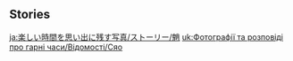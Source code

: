 {{EventTabs}}
==Stories==
{{TPRGT_Story
|character          = Xiao
|time               = 2022-04-17
|zh                 = 
;今天是魈的生日哦，我们快去为他庆祝吧！
:'''魈：'''你们来了。
:'''魈：'''……
:'''魈：'''这曲调，让我想起一些往事。
|dialogue_review_zh = 这曲调，让我想起一些往事。
|en                 =
;Today is [[Xiao]]'s birthday, let's go and celebrate with him!
:'''Xiao:''' You're here.
:'''Xiao:''' ...
:'''Xiao:''' This tune... it brings up some old memories.
|dialogue_review_en = This tune... it brings up some old memories.
}}
<noinclude>
[[ja:楽しい時間を思い出に残す写真/ストーリー/魈]]
[[uk:Фотографії та розповіді про гарні часи/Відомості/Сяо]]
</noinclude>